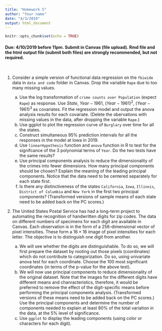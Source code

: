 ```yaml
---
title: "Homework 5"
author: "Your name"
date: "4/3/2019"
output: html_document
---
```


```r
knitr::opts_chunk$set(echo = TRUE)
```

#### Due: 4/10/2019 before 11pm. Submit in Canvas (file upload). Rmd file and the html output file (submit both files) are strongly recommended, but not required.

<br>

1. Consider a simple version of functional data regression on the `fbiwide` data in `data and code` folder in Canvas. Drop the variable `Rape` due to too many missing values.

    (a) Use the log transformation of `crime counts over Population` (expect `Rape`) as response. Use $State$, $Year - 1961$, $(Year - 1961)^2$, $(Year - 1961)^3$ as covariates. Fit the regression model and output the anova analysis results for each covariate. (Delete the obervations with missing values in the data, after dropping the variable `Rape`.) 
    (b) Use ggplot to plot the regression curve of `Burglary` over time for all the states. 
    (c) Construct simultaneous 95% prediction intervals for all the responses in the model at Iowa in 2019.
    (d) Use `linearHypothesis` function and `anova` function in R to test for the signifcance of the 3 polynomial terms of `Year`. Do the two tests have the same results? 
    (e) Use principal components analysis to reduce the dimensionality of the crimes into fewer dimensions. How many principal components should be chosen? Explain the meaning of the leading principal components. Notice that the data need to be centered separately for each state first. 
    (f) Is there any distinctiveness of the states `California`, `Iowa`, `Illinois`, `District of Columbia` and `New York` in the first two principal components? (Transformed versions of sample means of each state need to be added back on the PC scores.)

2. The United States Postal Service has had a long-term project to automating the recognition of handwritten digits for zip codes. The data on different numbers of specimens for each digit are available in Canvas. Each observation is in the form of a 256-dimensional vector of pixel intensities. These form a $16 \times 16$ image of pixel intensities for each letter. The objective is to distinguish one digit from another.

    (a) We will see whether the digits are distinguishable. To do so, we will first prepare the dataset by rooting out those pixels (coordinates) which do not contribute to categorization. Do so, using univariate anova test for each coordinate. Choose the 100 most significant coordinates (in terms of the p-value for the above test).
    (b) We will now use principal components to reduce dimensionality of the original dataset. Note that the images for the different digits have different means and chanracteristics, therefore, it would be preferred to remove the effect of the digit-specific means before performing the principal components analysis. (Transformed versions of these means need to be added back on the PC scores.) Use the principal components and determine the number of components needed to explain at least 80% of the total variation in the data, at the 5% level of significance. 
    (c) Use `ggplot` to display the leading components (using color or characters for each digit). 

    

